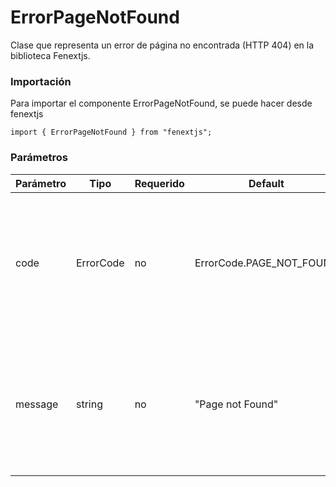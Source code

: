 # ErrorPageNotFound

Clase que representa un error de página no encontrada (HTTP 404) en la biblioteca Fenextjs.

### Importación

Para importar el componente ErrorPageNotFound, se puede hacer desde fenextjs

```tsx copy
import { ErrorPageNotFound } from "fenextjs";
```

### Parámetros

| Parámetro | Tipo | Requerido | Default | Descripcion |
| --------- | ---- | --------- | ------- | ----------- |
| code | ErrorCode | no | ErrorCode.PAGE_NOT_FOUND | Código de error específico que indica que la página solicitada no se encuentra en el servidor. |
| message | string | no | "Page not Found" | Mensaje de error que describe la naturaleza del problema cuando la página solicitada no está disponible. |
